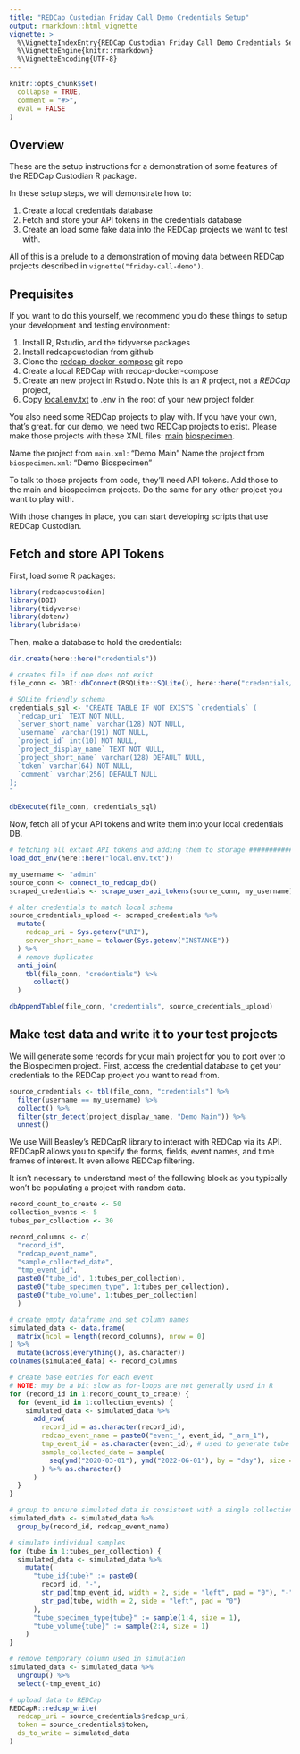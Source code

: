 ```yaml
---
title: "REDCap Custodian Friday Call Demo Credentials Setup"
output: rmarkdown::html_vignette
vignette: >
  %\VignetteIndexEntry{REDCap Custodian Friday Call Demo Credentials Setup}
  %\VignetteEngine{knitr::rmarkdown}
  %\VignetteEncoding{UTF-8}
---
```


```r
knitr::opts_chunk$set(
  collapse = TRUE,
  comment = "#>",
  eval = FALSE
)
```
## Overview

These are the setup instructions for a demonstration of some features of the REDCap Custodian R package. 

In these setup steps, we will demonstrate how to:

1. Create a local credentials database
1. Fetch and store your API tokens in the credentials database
3. Create an load some fake data into the REDCap projects we want to test with.

All of this is a prelude to a demonstration of moving data between REDCap projects described in `vignette("friday-call-demo")`.

## Prequisites

If you want to do this yourself, we recommend you do these things to setup your development and testing environment:

1. Install R, Rstudio, and the tidyverse packages
2. Install redcapcustodian from github
3. Clone the [redcap-docker-compose](https://github.com/123andy/redcap-docker-compose/) git repo
4. Create a local REDCap with redcap-docker-compose
5. Create an new project in Rstudio.  Note this is an _R_ project, not a _REDCap_ project,
6. Copy [local.env.txt](https://github.com/ctsit/redcapcustodian/tree/master/vignettes/local.env.txt) to .env in the root of your new project folder.

You also need some REDCap projects to play with. If you have your own, that's great. for our demo, we need two REDCap projects to exist. Please make those projects with these XML files: [main](https://github.com/ctsit/redcapcustodian/tree/master/vignettes/main.xml) [biospecimen](https://github.com/ctsit/redcapcustodian/tree/master/vignettes/biospecimen.xml).

Name the project from `main.xml`: "Demo Main"
Name the project from `biospecimen.xml`: "Demo Biospecimen"

To talk to those projects from code, they'll need API tokens. Add those to the main and biospecimen projects. Do the same for any other project you want to play with. 

With those changes in place, you can start developing scripts that use REDCap Custodian.


## Fetch and store API Tokens

First, load some R packages:

```r
library(redcapcustodian)
library(DBI)
library(tidyverse)
library(dotenv)
library(lubridate)
```


Then, make a database to hold the credentials:

```r
dir.create(here::here("credentials"))

# creates file if one does not exist
file_conn <- DBI::dbConnect(RSQLite::SQLite(), here::here("credentials/credentials.db"))

# SQLite friendly schema
credentials_sql <- "CREATE TABLE IF NOT EXISTS `credentials` (
  `redcap_uri` TEXT NOT NULL,
  `server_short_name` varchar(128) NOT NULL,
  `username` varchar(191) NOT NULL,
  `project_id` int(10) NOT NULL,
  `project_display_name` TEXT NOT NULL,
  `project_short_name` varchar(128) DEFAULT NULL,
  `token` varchar(64) NOT NULL,
  `comment` varchar(256) DEFAULT NULL
);
"

dbExecute(file_conn, credentials_sql)
```

Now, fetch all of your API tokens and write them into your local credentials DB.

```r
# fetching all extant API tokens and adding them to storage #################
load_dot_env(here::here("local.env.txt"))

my_username <- "admin"
source_conn <- connect_to_redcap_db()
scraped_credentials <- scrape_user_api_tokens(source_conn, my_username)

# alter credentials to match local schema
source_credentials_upload <- scraped_credentials %>%
  mutate(
    redcap_uri = Sys.getenv("URI"),
    server_short_name = tolower(Sys.getenv("INSTANCE"))
  ) %>%
  # remove duplicates
  anti_join(
    tbl(file_conn, "credentials") %>%
      collect()
  )

dbAppendTable(file_conn, "credentials", source_credentials_upload)
```

## Make test data and write it to your test projects

We will generate some records for your main project for you to port over to the Biospecimen project. First, access the credential database to get your credentials to the REDCap project you want to read from.

```r
source_credentials <- tbl(file_conn, "credentials") %>%
  filter(username == my_username) %>%
  collect() %>%
  filter(str_detect(project_display_name, "Demo Main")) %>%
  unnest()
```

We use Will Beasley's REDCapR library to interact with REDCap via its API. REDCapR allows you to specify the forms, fields, event names, and time frames of interest. It even allows REDCap filtering.

It isn't necessary to understand most of the following block as you typically won't be populating a project with random data.

```r
record_count_to_create <- 50
collection_events <- 5
tubes_per_collection <- 30

record_columns <- c(
  "record_id",
  "redcap_event_name",
  "sample_collected_date",
  "tmp_event_id",
  paste0("tube_id", 1:tubes_per_collection),
  paste0("tube_specimen_type", 1:tubes_per_collection),
  paste0("tube_volume", 1:tubes_per_collection)
  )

# create empty dataframe and set column names
simulated_data <- data.frame(
  matrix(ncol = length(record_columns), nrow = 0)
) %>%
  mutate(across(everything(), as.character))
colnames(simulated_data) <- record_columns

# create base entries for each event
# NOTE: may be a bit slow as for-loops are not generally used in R
for (record_id in 1:record_count_to_create) {
  for (event_id in 1:collection_events) {
    simulated_data <- simulated_data %>%
      add_row(
        record_id = as.character(record_id),
        redcap_event_name = paste0("event_", event_id, "_arm_1"),
        tmp_event_id = as.character(event_id), # used to generate tube IDs later
        sample_collected_date = sample(
          seq(ymd("2020-03-01"), ymd("2022-06-01"), by = "day"), size = 1, replace = T
        ) %>% as.character()
      )
  }
}

# group to ensure simulated data is consistent with a single collection event
simulated_data <- simulated_data %>%
  group_by(record_id, redcap_event_name)

# simulate individual samples
for (tube in 1:tubes_per_collection) {
  simulated_data <- simulated_data %>%
    mutate(
      "tube_id{tube}" := paste0(
        record_id, "-",
        str_pad(tmp_event_id, width = 2, side = "left", pad = "0"), "-",
        str_pad(tube, width = 2, side = "left", pad = "0")
      ),
      "tube_specimen_type{tube}" := sample(1:4, size = 1),
      "tube_volume{tube}" := sample(2:4, size = 1)
    )
}

# remove temporary column used in simulation
simulated_data <- simulated_data %>%
  ungroup() %>%
  select(-tmp_event_id)

# upload data to REDCap
REDCapR::redcap_write(
  redcap_uri = source_credentials$redcap_uri,
  token = source_credentials$token,
  ds_to_write = simulated_data
)
```
